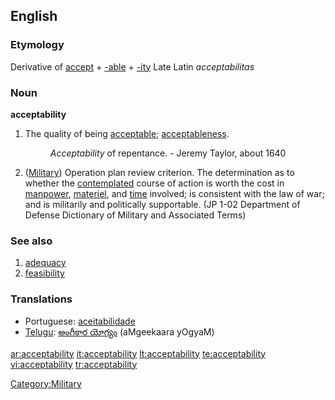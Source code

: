 ==English==

===Etymology===
Derivative of [[accept]] + [[-able]] + [[-ity]]
Late Latin ''acceptabilitas''

===Noun===
'''acceptability'''

# The quality of being [[acceptable]]; [[acceptableness]].
#:''Acceptability'' of repentance. -  Jeremy Taylor, about 1640
# ([[Military]]) Operation plan review criterion. The determination as to whether the [[contemplated]] course of action is worth the cost in [[manpower]], [[materiel]], and [[time]] involved; is consistent with the law of war; and is militarily and politically supportable. (JP 1-02 Department of Defense Dictionary of Military and Associated Terms)

===See also===

# [[adequacy]]
# [[feasibility]]

===Translations===
{{rfc-level|Translations at L3+}}
*Portuguese: [[aceitabilidade]]
*[[Telugu]]: [[అంగీకార యోగ్యం]] (aMgeekaara yOgyaM)

[[Category:Military]]

[[ar:acceptability]]
[[it:acceptability]]
[[lt:acceptability]]
[[te:acceptability]]
[[vi:acceptability]]
[[tr:acceptability]]